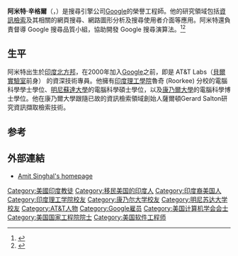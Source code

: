 {{NoteTA|G1=IT}}
{{blpsources|time=2014-07-13T07:55:38+00:00}}
'''阿米特‧辛格爾'''（{{lang-en|''Amit Singhal''}}，{{bd|1968年|9月|}}）是搜尋引擎公司[[Google|Google]]的榮譽工程師。他的研究領域包括[[資訊檢索|資訊檢索]]及其相關的網頁搜尋、網路圖形分析及搜尋使用者介面等應用。阿米特還負責督導 Google 搜尋品質小組，協助開發 Google 搜尋演算法。<ref>{{Cite web |url=http://www.businessweek.com/the_thread/techbeat/archives/2009/10/google_search_g.html |title=Bloomberg Businessweek's interview with Amit Singhal |accessdate=2014-07-13 |archive-date=2010-04-17 |archive-url=https://web.archive.org/web/20100417023303/http://www.businessweek.com/the_thread/techbeat/archives/2009/10/google_search_g.html |dead-url=no }}</ref><ref>
{{cite news|url=http://www.guardian.co.uk/technology/2013/jan/19/google-search-knowledge-graph-singhal-interview|title=Google and the future of search: Amit Singhal and the Knowledge Graph|first=Tim|last=Adams|date=2013-01-19|accessdate=2013-01-20|location=London|work=The Guardian}}
</ref>

==生平==
阿米特出生於[[印度|印度]][[北方邦|北方邦]]，在2000年加入[[Google|Google]]之前，即是 AT&T Labs（[[貝爾實驗室|貝爾實驗室]]前身） 的資深技術專員。他擁有[[印度理工學院|印度理工學院]]魯奇 (Roorkee) 分校的電腦科學學士學位、[[明尼蘇達大學|明尼蘇達大學]]的電腦科學碩士學位，以及[[康乃爾大學|康乃爾大學]]的電腦科學博士學位。他在康乃爾大學跟隨已故的資訊檢索領域創始人薩爾頓Gerard Salton研究資訊擷取檢索技術。

==参考==
<references/>

== 外部連結 ==
* [http://singhal.info Amit Singhal's homepage]

{{Google公司}}

{{DEFAULTSORT:Singhal, Amit}}
[[Category:美國印度教徒|Category:美國印度教徒]]
[[Category:移民美国的印度人|Category:移民美国的印度人]]
[[Category:印度裔美国人|Category:印度裔美国人]]
[[Category:印度理工学院校友|Category:印度理工学院校友]]
[[Category:康乃尔大学校友|Category:康乃尔大学校友]]
[[Category:明尼苏达大学校友|Category:明尼苏达大学校友]]
[[Category:AT&T人物|Category:AT&T人物]]
[[Category:Google雇员|Category:Google雇员]]
[[Category:美国计算机学会会士|Category:美国计算机学会会士]]
[[Category:美国国家工程院院士|Category:美国国家工程院院士]]
[[Category:美国软件工程师|Category:美国软件工程师]]